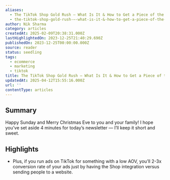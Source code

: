 ```yaml
---
aliases:
  - The TikTok Shop Gold Rush — What Is It & How to Get a Piece of the Action
  - the-tiktok-shop-gold-rush-—-what-is-it-&-how-to-get-a-piece-of-the-action
author: Nik Sharma
category: articles
createdAt: 2025-02-09T20:38:31.000Z
lastHighlightedOn: 2023-12-25T21:40:29.690Z
publishedOn: 2023-12-25T00:00:00.000Z
source: reader
status: seedling
tags:
  - ecommerce
  - marketing
  - tiktok
title: The TikTok Shop Gold Rush — What Is It & How to Get a Piece of the Action
updatedAt: 2025-04-12T15:55:16.000Z
url: ''
contentType: articles
---
```

## Summary

Happy Sunday and Merry Christmas Eve to you and your family! I hope you’ve set aside 4 minutes for today’s newsletter — I’ll keep it short and sweet.

## Highlights

- Plus, if you run ads on TikTok for something with a low AOV, you’ll 2-3x conversion rate of your ads just by having the Shop integration versus sending people to a website.
